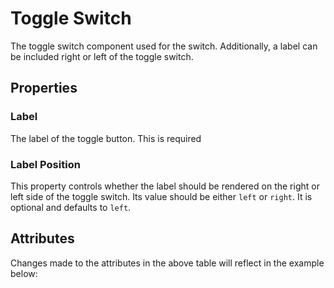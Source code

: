 
<Meta of={ToggleSwitchStories} />

# Toggle Switch

The toggle switch component used for the switch. Additionally, a label can be included right or left of the toggle switch.

<Canvas of={ToggleSwitchStories.SwitchOn} sourceState="shown" />

## Properties

### Label

The label of the toggle button. This is required

### Label Position

This property controls whether the label should be rendered on the right or left side of the toggle switch. Its value should be either `left` or `right`. It is optional and defaults to `left`.

## Attributes

<ArgTypes of={ToggleSwitchStories} />
Changes made to the attributes in the above table will reflect in the example below:
<Primary />
